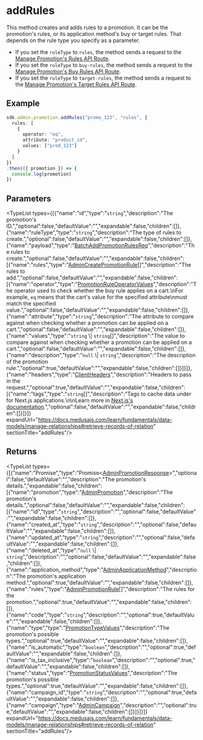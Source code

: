 
# addRules

This method creates and adds rules to a promotion. It can be the promotion's rules,
or its application method's buy or target rules. That depends on the rule type
you specify as a parameter.

- If you set the `ruleType` to `rules`, the method sends a request to the 
[Manage Promotion's Rules API Route](https://docs.medusajs.com/api/admin#promotions\_postpromotionsidrulesbatch).
- If you set the `ruleType` to `buy-rules`, the method sends a request to the 
[Manage Promotion's Buy Rules API Route](https://docs.medusajs.com/api/admin#promotions\_postpromotionsidbuyrulesbatch).
- If you set the `ruleType` to `target-rules`, the method sends a request to the 
[Manage Promotion's Target Rules API Route](https://docs.medusajs.com/api/admin#promotions\_postpromotionsidtargetrulesbatch).

## Example

```ts
sdk.admin.promotion.addRules("promo_123", "rules", {
  rules: [
    {
      operator: "eq",
      attribute: "product_id",
      values: ["prod_123"]
    }
  ]
})
.then(({ promotion }) => {
  console.log(promotion)
})
```

## Parameters

<TypeList types={[{"name":"id","type":"`string`","description":"The promotion's ID.","optional":false,"defaultValue":"","expandable":false,"children":[]},{"name":"ruleType","type":"`string`","description":"The type of rules to create.","optional":false,"defaultValue":"","expandable":false,"children":[]},{"name":"payload","type":"[BatchAddPromotionRulesReq](../../../../../types/HttpTypes/interfaces/types.HttpTypes.BatchAddPromotionRulesReq/page.mdx)","description":"The rules to create.","optional":false,"defaultValue":"","expandable":false,"children":[{"name":"rules","type":"[AdminCreatePromotionRule](../../../../../types/HttpTypes/interfaces/types.HttpTypes.AdminCreatePromotionRule/page.mdx)[]","description":"The rules to add.","optional":false,"defaultValue":"","expandable":false,"children":[{"name":"operator","type":"[PromotionRuleOperatorValues](../../../../../promotion/types/promotion.PromotionRuleOperatorValues/page.mdx)","description":"The operator used to check whether the buy rule applies on a cart.\nFor example, `eq` means that the cart's value for the specified attribute\nmust match the specified value.","optional":false,"defaultValue":"","expandable":false,"children":[]},{"name":"attribute","type":"`string`","description":"The attribute to compare against when checking whether a promotion can be applied on a cart.","optional":false,"defaultValue":"","expandable":false,"children":[]},{"name":"values","type":"`string` \\| `string`[]","description":"The value to compare against when checking whether a promotion can be applied on a cart.","optional":false,"defaultValue":"","expandable":false,"children":[]},{"name":"description","type":"`null` \\| `string`","description":"The description of the promotion rule.","optional":true,"defaultValue":"","expandable":false,"children":[]}]}]},{"name":"headers","type":"[ClientHeaders](../../../types/js_sdk.admin.ClientHeaders/page.mdx)","description":"Headers to pass in the request.","optional":true,"defaultValue":"","expandable":false,"children":[{"name":"tags","type":"`string`[]","description":"Tags to cache data under for Next.js applications.\n\nLearn more in [Next.js's documentation](https://nextjs.org/docs/app/building-your-application/caching#fetch-optionsnexttags-and-revalidatetag).","optional":false,"defaultValue":"","expandable":false,"children":[]}]}]} expandUrl="https://docs.medusajs.com/learn/fundamentals/data-models/manage-relationships#retrieve-records-of-relation" sectionTitle="addRules"/>

## Returns

<TypeList types={[{"name":"Promise","type":"Promise&#60;[AdminPromotionResponse](../../../../../types/HttpTypes/interfaces/types.HttpTypes.AdminPromotionResponse/page.mdx)&#62;","optional":false,"defaultValue":"","description":"The promotion's details.","expandable":false,"children":[{"name":"promotion","type":"[AdminPromotion](../../../../../types/HttpTypes/interfaces/types.HttpTypes.AdminPromotion/page.mdx)","description":"The promotion's details.","optional":false,"defaultValue":"","expandable":false,"children":[{"name":"id","type":"`string`","description":"","optional":false,"defaultValue":"","expandable":false,"children":[]},{"name":"created_at","type":"`string`","description":"","optional":false,"defaultValue":"","expandable":false,"children":[]},{"name":"updated_at","type":"`string`","description":"","optional":false,"defaultValue":"","expandable":false,"children":[]},{"name":"deleted_at","type":"`null` \\| `string`","description":"","optional":false,"defaultValue":"","expandable":false,"children":[]},{"name":"application_method","type":"[AdminApplicationMethod](../../../../../types/HttpTypes/interfaces/types.HttpTypes.AdminApplicationMethod/page.mdx)","description":"The promotion's application method.","optional":true,"defaultValue":"","expandable":false,"children":[]},{"name":"rules","type":"[AdminPromotionRule](../../../../../types/HttpTypes/interfaces/types.HttpTypes.AdminPromotionRule/page.mdx)[]","description":"The rules for the promotion.","optional":true,"defaultValue":"","expandable":false,"children":[]},{"name":"code","type":"`string`","description":"","optional":true,"defaultValue":"","expandable":false,"children":[]},{"name":"type","type":"[PromotionTypeValues](../../../../../promotion/types/promotion.PromotionTypeValues/page.mdx)","description":"The promotion's possible types.","optional":true,"defaultValue":"","expandable":false,"children":[]},{"name":"is_automatic","type":"`boolean`","description":"","optional":true,"defaultValue":"","expandable":false,"children":[]},{"name":"is_tax_inclusive","type":"`boolean`","description":"","optional":true,"defaultValue":"","expandable":false,"children":[]},{"name":"status","type":"[PromotionStatusValues](../../../../../promotion/types/promotion.PromotionStatusValues/page.mdx)","description":"The promotion's possible types.","optional":true,"defaultValue":"","expandable":false,"children":[]},{"name":"campaign_id","type":"`string`","description":"","optional":true,"defaultValue":"","expandable":false,"children":[]},{"name":"campaign","type":"[AdminCampaign](../../../../../types/HttpTypes/interfaces/types.HttpTypes.AdminCampaign/page.mdx)","description":"","optional":true,"defaultValue":"","expandable":false,"children":[]}]}]}]} expandUrl="https://docs.medusajs.com/learn/fundamentals/data-models/manage-relationships#retrieve-records-of-relation" sectionTitle="addRules"/>
